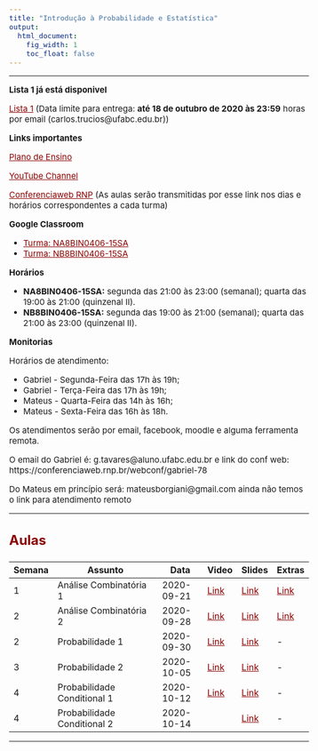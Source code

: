 ```yaml
---
title: "Introdução à Probabilidade e Estatística"
output:
  html_document:
    fig_width: 1
    toc_float: false    
---
```


<style type="text/css">
.nav.navbar-nav.navbar-right a {
    color: white;
}
.navbar {
  background-color:maroon;
  border-color:black;
  icon-color:white;
}
.navbar-brand {
color:black!important;
}
body{ /* Normal  */
      font-size: 15px;
  }
h1.title {
  font-size: 32px;
}
h3 { /* Header 3 */
  font-size: 24px;
  color: DarkRed;
}
</style>

<style>
a:link {
    color: darkred;
}
a:visited {
    color: darkred;
}
a:hover {
    color: blue;
}
.column-f1{
  float: left;
  width: 20%;
  text-align: left;
}
.column-f2{
  float: right;
  width: 20%;
  text-align: right;
}
</style>

----


**Lista 1 já está disponivel**

[Lista 1](IPE/Lista1.pdf) (Data limite para entrega: **até 18 de outubro de 2020 às 23:59** horas por email (carlos.trucios@ufabc.edu.br))

**Links importantes**

[Plano de Ensino](IPE/PlanoEnsino.pdf) 

[YouTube Channel](https://www.youtube.com/channel/UCrvm4mM1eoOn5WWCs08_-zg) 

[Conferenciaweb RNP](https://conferenciaweb.rnp.br/webconf/carlos-193)  (As aulas serão transmitidas por esse link nos dias e horários correspondentes a cada turma)

**Google Classroom**

- [Turma: NA8BIN0406-15SA](https://classroom.google.com/c/MTYxOTg3MTc4NTQ3?cjc=rgcl32o)
- [Turma: NB8BIN0406-15SA](https://classroom.google.com/c/MTYxOTg3MTc4Njg0?cjc=d45bfga)


**Horários**

- **NA8BIN0406-15SA:** segunda das 21:00 às 23:00 (semanal); quarta das 19:00 às 21:00 (quinzenal II).
- **NB8BIN0406-15SA:** segunda das 19:00 às 21:00 (semanal); quarta das 21:00 às 23:00 (quinzenal II). 



**Monitorias**

Horários de atendimento:

- Gabriel - Segunda-Feira das 17h às 19h;
- Gabriel - Terça-Feira das 17h às 19h;
- Mateus - Quarta-Feira das 14h às 16h;
- Mateus - Sexta-Feira das 16h às 18h.

Os atendimentos serão por email, facebook, moodle e alguma ferramenta remota.

O email do Gabriel é: g.tavares@aluno.ufabc.edu.br e link do conf web: https://conferenciaweb.rnp.br/webconf/gabriel-78

Do Mateus em princípio será: mateusborgiani@gmail.com ainda não temos o link para atendimento remoto


----


### **Aulas**



| Semana | Assunto                     | Data       | Video | Slides | Extras |
|--------|-----------------------------|------------|-------|--------|--------|
| 1      | Análise Combinatória  1     | 2020-09-21 | [Link](https://youtu.be/ULVoVQF9LQQ)  | [Link](IPE/Semana01_Aula01.pdf)  | [Link](https://www.math.tecnico.ulisboa.pt/~dpaulino/Combinatoria.pdf)   |
| 2      | Análise Combinatória  2     | 2020-09-28 | [Link](https://youtu.be/T8JZjRZE9go)  | [Link](IPE/Semana02_Aula01.pdf)  | [Link](https://youtu.be/7QKiLZGr_Io)  |
| 2      | Probabilidade 1     | 2020-09-30 | [Link](https://youtu.be/u4JqFOlH8oo)  | [Link](IPE/Semana02_Aula02.pdf)  | -  |
| 3      | Probabilidade 2     | 2020-10-05 | [Link](https://youtu.be/tHswU2eiYYU)  | [Link](IPE/Semana03.pdf)  | -  |
| 4      | Probabilidade Conditional 1     | 2020-10-12 | [Link](https://youtu.be/WF7baXvOWEQ)  | [Link](IPE/Semana04_Aula01.pdf)  | -  |
| 4      | Probabilidade Conditional 2     | 2020-10-14 |   | [Link](IPE/Semana04_Aula02.pdf)  | -  |







---- 
